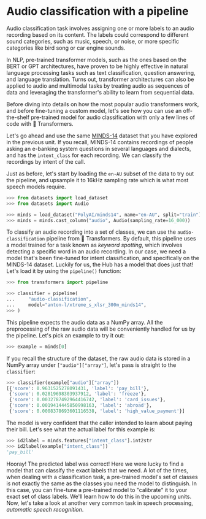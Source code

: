 # Audio classification with a pipeline

Audio classification task involves assigning one or more labels to an audio recording based on its content. The labels
could correspond to different sound categories, such as music, speech, or noise, or more specific categories like
bird song or car engine sounds.

In NLP, pre-trained transformer models, such as the ones based on the BERT or GPT architectures, have proven to be highly
effective in natural language processing tasks such as text classification, question answering, and language translation.
Turns out, transformer architectures can also be applied to audio and multimodal tasks by treating audio as sequences of data and
leveraging the transformer's ability to learn from sequential data.

Before diving into details on how the most popular audio transformers work, and before fine-tuning a custom model, let's
see how you can use an off-the-shelf pre-trained model for audio classification with only a few lines of code with 🤗 Transformers.

Let's go ahead and use the same [MINDS-14](https://huggingface.co/datasets/PolyAI/minds14) dataset that you have explored
in the previous unit. If you recall, MINDS-14 contains recordings of people asking an e-banking system questions in several
languages and dialects, and has the `intent_class` for each recording. We can classify the recordings by intent of the call.

Just as before, let's start by loading the `en-AU` subset of the data to try out the pipeline, and upsample it to 16kHz
sampling rate which is what most speech models require.

```py
>>> from datasets import load_dataset
>>> from datasets import Audio

>>> minds = load_dataset("PolyAI/minds14", name="en-AU", split="train")
>>> minds = minds.cast_column("audio", Audio(sampling_rate=16_000))
```

To classify an audio recording into a set of classes, we can use the `audio-classification` pipeline from 🤗 Transformers.
By default, this pipeline uses a model trained for a task known as _keyword spotting_, which involves detecting a specific word in
an audio recording. In our case, we need a model that's been fine-tuned for intent classification, and specifically on
the MINDS-14 dataset. Luckily for us, the Hub has a model that does just that! Let's load it by using the `pipeline()` function:

```py
>>> from transformers import pipeline

>>> classifier = pipeline(
...     "audio-classification",
...     model="anton-l/xtreme_s_xlsr_300m_minds14",
>>> )
```

This pipeline expects the audio data as a NumPy array. All the preprocessing of the raw audio data will be conveniently
handled for us by the pipeline. Let's pick an example to try it out:

```py
>>> example = minds[0]
```

If you recall the structure of the dataset, the raw audio data is stored in a NumPy array under `["audio"]["array"]`, let's
pass is straight to the `classifier`:

```py
>>> classifier(example["audio"]["array"])
[{'score': 0.9631525278091431, 'label': 'pay_bill'},
 {'score': 0.02819698303937912, 'label': 'freeze'},
 {'score': 0.0032787492964416742, 'label': 'card_issues'},
 {'score': 0.0019414445850998163, 'label': 'abroad'},
 {'score': 0.0008378693601116538, 'label': 'high_value_payment'}]
```

The model is very confident that the caller intended to learn about paying their bill. Let's see what the actual label for
this example is:

```py
>>> id2label = minds.features["intent_class"].int2str
>>> id2label(example["intent_class"])
'pay_bill'
```

Hooray! The predicted label was correct! Here we were lucky to find a model that can classify the exact labels that we need.
A lot of the times, when dealing with a classification task, a pre-trained model's set of classes is not exactly the same
as the classes you need the model to distinguish. In this case, you can fine-tune a pre-trained model to "calibrate" it to
your exact set of class labels. We'll learn how to do this in the upcoming units. Now, let's take a look at another very
common task in speech processing, _automatic speech recognition_.
